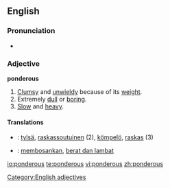 ==English==

===Pronunciation===
* {{audio|en-us-ponderous.ogg|Audio (US)}}

===Adjective===
'''ponderous'''

# [[clumsy|Clumsy]] and [[unwieldy]] because of its [[weight]].
# Extremely [[dull]] or [[boring]].
# [[slow|Slow]] and [[heavy]].

====Translations====
{{trans-top|clumsy and unwieldy because of its weight}}
{{trans-mid}}
{{trans-bottom}}

{{trans-top|extremely dull or boring}}
{{trans-mid}}
{{trans-bottom}}

{{trans-top|slow and heavy}}
{{trans-mid}}
{{trans-bottom}}

{{checktrans-top}}
* {{ttbc|Finnish}}: [[tylsä]], [[raskassoutuinen]] (2), [[kömpelö]], [[raskas]] (3)
* {{ttbc|Indonesian}}: [[bosan|membosankan]], [[berat dan lambat]]
{{checktrans-bottom}}

[[Category:English adjectives]]

[[io:ponderous]]
[[te:ponderous]]
[[vi:ponderous]]
[[zh:ponderous]]
